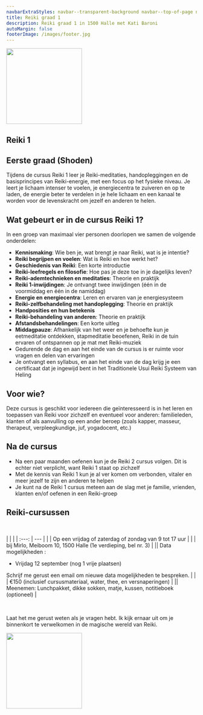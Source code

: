 ```yaml
---
navbarExtraStyles: navbar--transparent-background navbar--top-of-page navbar--light
title: Reiki graad 1
description: Reiki graad 1 in 1500 Halle met Kati Baroni
autoMargin: false
footerImage: /images/footer.jpg
---
```

<Section>  
  <ContentWithBackground src="/images/reiki/reiki1.jpg" className="vh-50 w-100">
  </ContentWithBackground>
  
</Section>

<Section className="section--auto-margin pt-3 pb-3">
 
<Content className="vw-100">

  <div style={{minHeight:"220px", textAlign:"left", paddingLeft:'0.5rem'}}>
        <Image src="/images/reiki/scripture1.png" height="200px" objectFit="contain" objectPosition="left"/>
  </div>

# Reiki 1
## Eerste graad (Shoden)

Tijdens de cursus Reiki 1 leer je Reiki-meditaties, handopleggingen en de basisprincipes van Reiki-energie, met een focus op het fysieke niveau. Je leert je lichaam intenser te voelen, je energiecentra te zuiveren en op te laden, de energie beter te verdelen in je hele lichaam en een kanaal te worden voor de levenskracht om jezelf en anderen te helen.

## Wat gebeurt er in de cursus Reiki 1?

In een groep van maximaal vier personen doorlopen we samen de volgende onderdelen:
- **Kennismaking**: Wie ben je, wat brengt je naar Reiki, wat is je intentie?
-	**Reiki begrijpen en voelen**: Wat is Reiki en hoe werkt het?
-	**Geschiedenis van Reiki**: Een korte introductie
-	**Reiki-leefregels en filosofie**: Hoe pas je deze toe in je dagelijks leven?
-	**Reiki-ademtechnieken en meditaties**: Theorie en praktijk
-	**Reiki 1-inwijdingen**: Je ontvangt twee inwijdingen (één in de voormiddag en één in de namiddag)
-	**Energie en energiecentra**: Leren en ervaren van je energiesysteem
-	**Reiki-zelfbehandeling met handoplegging**: Theorie en praktijk
-	**Handposities en hun betekenis**
-	**Reiki-behandeling van anderen**: Theorie en praktijk
-	**Afstandsbehandelingen**: Een korte uitleg
-	**Middagpauze**: Afhankelijk van het weer en je behoefte kun je eetmeditatie ontdekken, stapmeditatie beoefenen, Reiki in de tuin ervaren of ontspannen op je mat met Reiki-muziek
-	Gedurende de dag en aan het einde van de cursus is er ruimte voor vragen en delen van ervaringen
-	Je ontvangt een syllabus, en aan het einde van de dag krijg je een certificaat dat je ingewijd bent in het Traditionele Usui Reiki Systeem van Heling 

## Voor wie?

Deze cursus is geschikt voor iedereen die geïnteresseerd is in het leren en toepassen van Reiki voor zichzelf en eventueel voor anderen: familieleden, klanten of als aanvulling op een ander beroep (zoals kapper, masseur, therapeut, verpleegkundige, juf, yogadocent, etc.)

## Na de cursus

-	Na een paar maanden oefenen kun je de Reiki 2 cursus volgen. Dit is echter niet verplicht, want Reiki 1 staat op zichzelf
-	Met de kennis van Reiki 1 kun je al ver komen om verbonden, vitaler en meer jezelf te zijn en anderen te helpen
-	Je kunt na de Reiki 1 cursus meteen aan de slag met je familie, vrienden, klanten en/of oefenen in een Reiki-groep

## Reiki-cursussen

<br/>

 |  | |
    | :---: | --- |
    | <BellIcon/> | Op een vrijdag of zaterdag of zondag van 9 tot 17 uur | 
    | <LocationIcon/> | bij Mirlo, Meiboom 10, 1500 Halle (1e verdieping, bel nr. 3) | 
    |<CalendarIcon/>| Data mogelijkheden : <ul>  <li> Vrijdag 12 september (nog 1 vrije plaatsen)  </li> </ul> Schrijf me gerust een email om nieuwe data mogelijkheden te bespreken. |
    | <MoneyIcon/> | €150 (inclusief cursusmateriaal, water, thee, en versnaperingen) | 
    |<ToolIcon/>| Meenemen: Lunchpakket, dikke sokken, matje, kussen, notitieboek (optioneel) |

<br/>

Laat het me gerust weten als je vragen hebt.
Ik kijk ernaar uit om je binnenkort te verwelkomen in de magische wereld van Reiki.

<div style={{minHeight:"220px"}}>
      <Image src="/images/reiki/mountains.png" height="200px" objectFit="contain"/>
</div>

</Content>


</Section>
